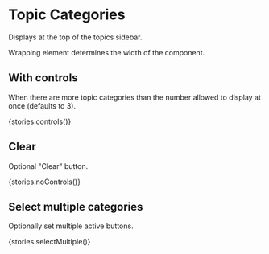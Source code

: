 


<Meta title="Topics/Categories" decorators={[withKnobs]} />

# Topic Categories

Displays at the top of the topics sidebar.

Wrapping element determines the width of the component.

## With controls

When there are more topic categories than the number allowed to display at once (defaults to 3).

<Preview>
  <Story name="controls">
    {stories.controls()}
  </Story>
</Preview>

## Clear

Optional "Clear" button.

<Preview>
  <Story name="no-controls">
    {stories.noControls()}
  </Story>
</Preview>

## Select multiple categories

Optionally set multiple active buttons.

<Preview>
  <Story name="select-multiple">
    {stories.selectMultiple()}
  </Story>
</Preview>

